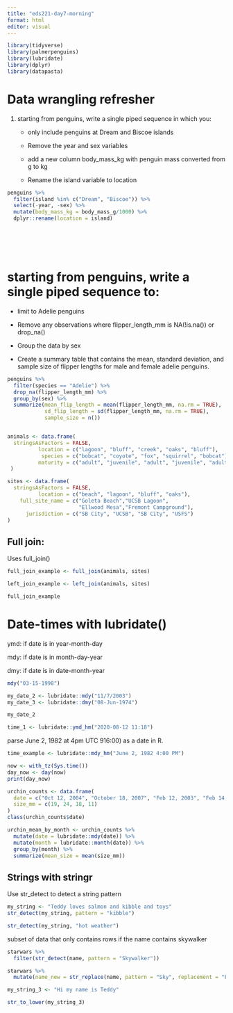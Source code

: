 ```yaml
---
title: "eds221-day7-morning"
format: html
editor: visual
---
```


```r
library(tidyverse)
library(palmerpenguins)
library(lubridate)
library(dplyr)
library(datapasta)
```

# Data wrangling refresher

1.  starting from penguins, write a single piped sequence in which you:
    -   only include penguins at Dream and Biscoe islands

    -   Remove the year and sex variables

    -   add a new column body_mass_kg with penguin mass converted from g to kg

    -   Rename the island variable to location

```r
penguins %>%
  filter(island %in% c("Dream", "Biscoe")) %>% 
  select(-year, -sex) %>% 
  mutate(body_mass_kg = body_mass_g/1000) %>% 
  dplyr::rename(location = island)
  






```

# starting from penguins, write a single piped sequence to:

-   limit to Adelie penguins

-   Remove any observations where flipper_length_mm is NA(!is.na()) or drop_na()

-   Group the data by sex

-   Create a summary table that contains the mean, standard deviation, and sample size of flipper lengths for male and female adelie penguins.

```r

penguins %>%  
  filter(species == "Adelie") %>% 
  drop_na(flipper_length_mm) %>% 
  group_by(sex) %>%
  summarize(mean_flip_length = mean(flipper_length_mm, na.rm = TRUE),
            sd_flip_length = sd(flipper_length_mm, na.rm = TRUE), 
            sample_size = n())



```

```r
animals <- data.frame(
  stringsAsFactors = FALSE,
          location = c("lagoon", "bluff", "creek", "oaks", "bluff"),
           species = c("bobcat", "coyote", "fox", "squirrel", "bobcat"),
          maturity = c("adult", "juvenile", "adult", "juvenile", "adult")
 )
```

```r
sites <- data.frame(
  stringsAsFactors = FALSE,
          location = c("beach", "lagoon", "bluff", "oaks"),
    full_site_name = c("Goleta Beach","UCSB Lagoon",
                       "Ellwood Mesa","Fremont Campground"),
      jurisdiction = c("SB City", "UCSB", "SB City", "USFS")
)
```

## Full join:

Uses full_join()

```r
full_join_example <- full_join(animals, sites)
```

```r
left_join_example <- left_join(animals, sites)
```

```r
full_join_example
```

# Date-times with lubridate() 

ymd: if date is in year-month-day

mdy: if date is in month-day-year

dmy: if date is in date-month-year

```r
mdy("03-15-1998")
```

```r

my_date_2 <- lubridate::mdy("11/7/2003")
my_date_3 <- lubridate::dmy("08-Jun-1974")

my_date_2
```

```r
time_1 <- lubridate::ymd_hm("2020-08-12 11:18")
```

parse June 2, 1982 at 4pm UTC 916:00) as a date in R.

```r
time_example <- lubridate::mdy_hm("June 2, 1982 4:00 PM")
```

```r
now <- with_tz(Sys.time())
day_now <- day(now)
print(day_now)
```

```r
urchin_counts <- data.frame(
  date = c("Oct 12, 2004", "October 18, 2007", "Feb 12, 2003", "Feb 14, 2008"), species = c("purple", "red", "red", "red"), 
  size_mm = c(19, 24, 18, 11)
)
class(urchin_counts$date)
```

```r
urchin_mean_by_month <- urchin_counts %>% 
  mutate(date = lubridate::mdy(date)) %>% 
  mutate(month = lubridate::month(date)) %>% 
  group_by(month) %>% 
  summarize(mean_size = mean(size_mm))
```

## Strings with stringr 

Use str_detect to detect a string pattern

```r
my_string <- "Teddy loves salmon and kibble and toys"
str_detect(my_string, pattern = "kibble")
```

```r
str_detect(my_string, "hot weather")
```

subset of data that only contains rows if the name contains skywalker

```r
starwars %>% 
  filter(str_detect(name, pattern = "Skywalker"))
```

```r
starwars %>% 
  mutate(name_new = str_replace(name, pattern = "Sky", replacement = "Fire"))
```

```r
my_string_3 <- "Hi my name is Teddy"

```

```r
str_to_lower(my_string_3)
```
